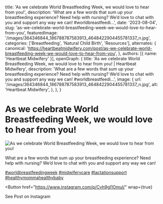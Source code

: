   title: 'As we celebrate World Breastfeeding Week, we would love to hear from you!',
  description: 'What are a few words that sum up your breastfeeding experience? Need help with nursing? We’d love to chat with you and support any way we can! #worldbreastfeedi...',
  date: '2023-08-04',
  slug: 'as-we-celebrate-world-breastfeeding-week-we-would-love-to-hear-from-you',
  featuredImage: '/images/364346844_186788787583913_4648422904455781337_n.jpg',
  categories: ['Breastfeeding', 'Natural Child Birth', 'Resources'],
  alternates: {
    canonical: 'https://heartbeatmidwifery.com/post/as-we-celebrate-world-breastfeeding-week-we-would-love-to-hear-from-you',
  },
  authors: [{ name: 'Heartbeat Midwifery' }],
  openGraph: {
    title: 'As we celebrate World Breastfeeding Week, we would love to hear from you! | Heartbeat Midwifery',
    description: 'What are a few words that sum up your breastfeeding experience? Need help with nursing? We’d love to chat with you and support any way we can! #worldbreastfeedi...',
    image: {
      url: '/images/364346844_186788787583913_4648422904455781337_n.jpg',
      alt: 'Heartbeat Midwifery',
    },
  },
}


# As we celebrate World Breastfeeding Week, we would love to hear from you!

<Image
  src="/images/364346844_186788787583913_4648422904455781337_n.jpg"
  size="large"
  wrap={true}
  alt="As we celebrate World Breastfeeding Week, we would love to hear from you!"
/>

What are a few words that sum up your breastfeeding experience? Need help with nursing? We’d love to chat with you and support any way we can!

[#worldbreastfeedingweek](https://www.instagram.com/explore/tags/worldbreastfeedingweek/) [#midwiferycare](https://www.instagram.com/explore/tags/midwiferycare/) [#lactationsupport](https://www.instagram.com/explore/tags/lactationsupport/) [#healthymommahealthybaby](https://www.instagram.com/explore/tags/healthymommahealthybaby/)

<Button
  href="https://www.instagram.com/p/Cvh9gI1Omul/"
  wrap={true}
>
  See Post on Instagram
</Button>
